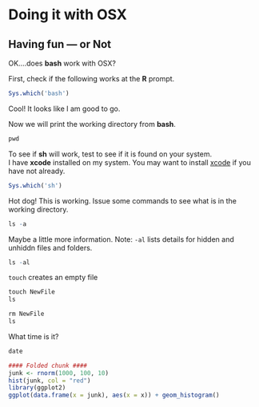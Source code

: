 # Doing it with OSX

## Having fun --- or Not

OK....does **bash** work with OSX?

First, check if the following works at the **R** prompt.

```r
Sys.which('bash')
```

Cool!  It looks like I am good to go.

Now we will print the working directory from **bash**.

```r
pwd
```

To see if **sh** will work, test to see if it is found on your system.  
I have **xcode** installed on my system.  You may want to install [xcode](https://developer.apple.com/xcode/) if you have not already.

```r
Sys.which('sh')
```

Hot dog!  This is working.  Issue some commands to see what is in the working directory.

```r
ls -a
```

Maybe a little more information. Note: `-al` lists details for hidden and 
unhiddn files and folders.

```r
ls -al
```
`touch` creates an empty file

```r
touch NewFile
ls
```
```r
rm NewFile
ls
```

What time is it?

```r
date
```

```r
#### Folded chunk ####
junk <- rnorm(1000, 100, 10)
hist(junk, col = "red")
library(ggplot2)
ggplot(data.frame(x = junk), aes(x = x)) + geom_histogram()
```
